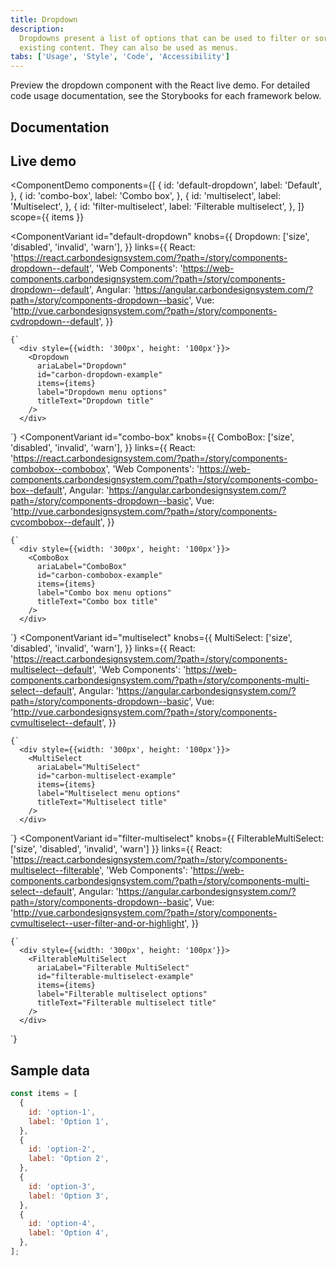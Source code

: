 ```yaml
---
title: Dropdown
description:
  Dropdowns present a list of options that can be used to filter or sort
  existing content. They can also be used as menus.
tabs: ['Usage', 'Style', 'Code', 'Accessibility']
---
```


<PageDescription>

Preview the dropdown component with the React live demo. For detailed code usage
documentation, see the Storybooks for each framework below.

</PageDescription>

## Documentation

<Row className="resource-card-group">
<Column colLg={4} colMd={4} noGutterSm>
  <ResourceCard
    subTitle="React"
    href="https://react.carbondesignsystem.com/?path=/story/components-dropdown--default"
    >

<MdxIcon name="react" />

  </ResourceCard>
</Column>
<Column colLg={4} colMd={4} noGutterSm>
  <ResourceCard
      subTitle="Web Components"
      href="https://web-components.carbondesignsystem.com/?path=/story/components-dropdown--default"
      >

<MdxIcon name="webcomponents" />

  </ResourceCard>
</Column>
<Column colLg={4} colMd={4} noGutterSm>
  <ResourceCard
      subTitle="Angular (Community)"
      href="https://angular.carbondesignsystem.com/?path=/story/components-dropdown--basic"
      >

<MdxIcon name="angular" />

  </ResourceCard>
</Column>
<Column colLg={4} colMd={4} noGutterSm>
  <ResourceCard
      subTitle="Vue (Community)"
      href="http://vue.carbondesignsystem.com/?path=/story/components-cvdropdown--default"
      >

<MdxIcon name="vue" />

  </ResourceCard>
</Column>
</Row>

## Live demo

<ComponentDemo
  components={[
    {
      id: 'default-dropdown',
      label: 'Default',
    },
    {
      id: 'combo-box',
      label: 'Combo box',
    },
    {
      id: 'multiselect',
      label: 'Multiselect',
    },
    {
      id: 'filter-multiselect',
      label: 'Filterable multiselect',
    },
  ]}
  scope={{ items }}
>
  <ComponentVariant
    id="default-dropdown"
    knobs={{
      Dropdown: ['size', 'disabled', 'invalid', 'warn'],
    }}
    links={{
      React:
        'https://react.carbondesignsystem.com/?path=/story/components-dropdown--default',
      'Web Components':
        'https://web-components.carbondesignsystem.com/?path=/story/components-dropdown--default',
      Angular:
        'https://angular.carbondesignsystem.com/?path=/story/components-dropdown--basic',
      Vue: 'http://vue.carbondesignsystem.com/?path=/story/components-cvdropdown--default',
    }}
  >
    {`
      <div style={{width: '300px', height: '100px'}}>
        <Dropdown
          ariaLabel="Dropdown"
          id="carbon-dropdown-example"
          items={items}
          label="Dropdown menu options"
          titleText="Dropdown title"
        />
      </div>
  `}
  </ComponentVariant>
  <ComponentVariant
    id="combo-box"
    knobs={{
      ComboBox: ['size', 'disabled', 'invalid', 'warn'],
    }}
    links={{
      React:
        'https://react.carbondesignsystem.com/?path=/story/components-combobox--combobox',
      'Web Components':
        'https://web-components.carbondesignsystem.com/?path=/story/components-combo-box--default',
      Angular:
        'https://angular.carbondesignsystem.com/?path=/story/components-dropdown--basic',
      Vue: 'http://vue.carbondesignsystem.com/?path=/story/components-cvcombobox--default',
    }}
  >
    {`
      <div style={{width: '300px', height: '100px'}}>
        <ComboBox
          ariaLabel="ComboBox"
          id="carbon-combobox-example"
          items={items}
          label="Combo box menu options"
          titleText="Combo box title"
        />
      </div>
  `}
  </ComponentVariant>
  <ComponentVariant
    id="multiselect"
    knobs={{
      MultiSelect: ['size', 'disabled', 'invalid', 'warn'],
    }}
    links={{
      React:
        'https://react.carbondesignsystem.com/?path=/story/components-multiselect--default',
      'Web Components':
        'https://web-components.carbondesignsystem.com/?path=/story/components-multi-select--default',
      Angular:
        'https://angular.carbondesignsystem.com/?path=/story/components-dropdown--basic',
      Vue: 'http://vue.carbondesignsystem.com/?path=/story/components-cvmultiselect--default',
    }}
  >
    {`
      <div style={{width: '300px', height: '100px'}}>
        <MultiSelect
          ariaLabel="MultiSelect"
          id="carbon-multiselect-example"
          items={items}
          label="Multiselect menu options"
          titleText="Multiselect title"
        />
      </div>
  `}
  </ComponentVariant>
  <ComponentVariant
    id="filter-multiselect"
    knobs={{ FilterableMultiSelect: ['size', 'disabled', 'invalid', 'warn'] }}
    links={{
      React:
        'https://react.carbondesignsystem.com/?path=/story/components-multiselect--filterable',
      'Web Components':
        'https://web-components.carbondesignsystem.com/?path=/story/components-multi-select--default',
      Angular:
        'https://angular.carbondesignsystem.com/?path=/story/components-dropdown--basic',
      Vue: 'http://vue.carbondesignsystem.com/?path=/story/components-cvmultiselect--user-filter-and-or-highlight',
    }}
  >
    {`
      <div style={{width: '300px', height: '100px'}}>
        <FilterableMultiSelect
          ariaLabel="Filterable MultiSelect"
          id="filterable-multiselect-example"
          items={items}
          label="Filterable multiselect options"
          titleText="Filterable multiselect title"
        />
      </div>
 `}
  </ComponentVariant>
</ComponentDemo>

## Sample data

```javascript
const items = [
  {
    id: 'option-1',
    label: 'Option 1',
  },
  {
    id: 'option-2',
    label: 'Option 2',
  },
  {
    id: 'option-3',
    label: 'Option 3',
  },
  {
    id: 'option-4',
    label: 'Option 4',
  },
];
```
